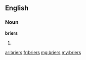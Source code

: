 ==English==

===Noun===
'''briers'''

# {{plural of|brier}}

[[ar:briers]]
[[fr:briers]]
[[mg:briers]]
[[my:briers]]